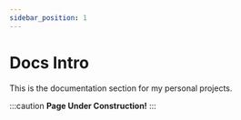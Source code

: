 ```yaml
---
sidebar_position: 1
---
```


# Docs Intro

This is the documentation section for my personal projects.

:::caution
**Page Under Construction!**
:::
